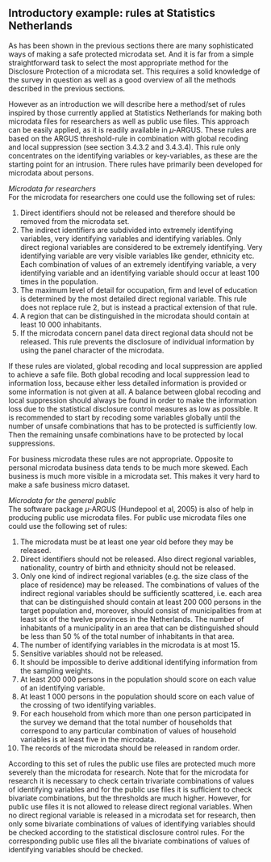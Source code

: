 ## Introductory example: rules at Statistics Netherlands

As has been shown in the previous sections there are many sophisticated ways of making a safe protected microdata set. And it is far from a simple straightforward task to select the most appropriate method for the Disclosure Protection of a microdata set. This requires a solid knowledge of the survey in question as well as a good overview of all the methods described in the previous sections.

However as an introduction we will describe here a method/set of rules inspired by those currently applied at Statistics Netherlands for making both microdata files for researchers as well as public use files. This approach can be easily applied, as it is readily available in $\mu$‑ARGUS. These rules are based on the ARGUS threshold-rule in combination with global recoding and local suppression (see section 3.4.3.2 and 3.4.3.4). This rule only concentrates on the identifying variables or key-variables, as these are the starting point for an intrusion. There rules have primarily been developed for microdata about persons.

*Microdata for researchers*\
For the microdata for researchers one could use the following set of rules:

1.  Direct identifiers should not be released and therefore should be removed from the microdata set.
2. The indirect identifiers are subdivided into extremely identifying variables, very identifying variables and identifying variables. Only direct regional variables are considered to be extremely identifying. Very identifying variable are very visible variables like gender, ethnicity etc. Each combination of values of an extremely identifying variable, a very identifying variable and an identifying variable should occur at least 100 times in the population.
3. The maximum level of detail for occupation, firm and level of education is determined by the most detailed direct regional variable. This rule does not replace rule 2, but is instead a practical extension of that rule.
4. A region that can be distinguished in the microdata should contain at least 10 000 inhabitants.
5. If the microdata concern panel data direct regional data should not be released. This rule prevents the disclosure of individual information by using the panel character of the microdata.

If these rules are violated, global recoding and local suppression are applied to achieve a safe file. Both global recoding and local suppression lead to information loss, because either less detailed information is provided or some information is not given at all. A balance between global recoding and local suppression should always be found in order to make the information loss due to the statistical disclosure control measures as low as possible. It is recommended to start by recoding some variables globally until the number of unsafe combinations that has to be protected is sufficiently low. Then the remaining unsafe combinations have to be protected by local suppressions.

For business microdata these rules are not appropriate. Opposite to personal microdata business data tends to be much more skewed. Each business is much more visible in a microdata set. This makes it very hard to make a safe business micro dataset.

*Microdata for the general public*\
The software package $\mu$‑ARGUS (Hundepool et al, 2005) is also of help in producing public use microdata files. For public use microdata files one could use the following set of rules:

1. The microdata must be at least one year old before they may be released.
2. Direct identifiers should not be released. Also direct regional variables, nationality, country of birth and ethnicity should not be released.
3. Only one kind of indirect regional variables (e.g. the size class of the place of residence) may be released. The combinations of values of the indirect regional variables should be sufficiently scattered, i.e. each area that can be distinguished should contain at least 200 000 persons in the target population and, moreover, should consist of municipalities from at least six of the twelve provinces in the Netherlands. The number of inhabitants of a municipality in an area that can be distinguished should be less than 50 % of the total number of inhabitants in that area.
4. The number of identifying variables in the microdata is at most 15.
5. Sensitive variables should not be released.
6. It should be impossible to derive additional identifying information from the sampling weights.
7. At least 200 000 persons in the population should score on each value of an identifying variable.
8. At least 1 000 persons in the population should score on each value of the crossing of two identifying variables.
9. For each household from which more than one person participated in the survey we demand that the total number of households that correspond to any particular combination of values of household variables is at least five in the microdata.
10. The records of the microdata should be released in random order.

According to this set of rules the public use files are protected much more severely than the microdata for research. Note that for the microdata for research it is necessary to check certain trivariate combinations of values of identifying variables and for the public use files it is sufficient to check bivariate combinations, but the thresholds are much higher. However, for public use files it is not allowed to release direct regional variables. When no direct regional variable is released in a microdata set for research, then only some bivariate combinations of values of identifying variables should be checked according to the statistical disclosure control rules. For the corresponding public use files all the bivariate combinations of values of identifying variables should be checked.

